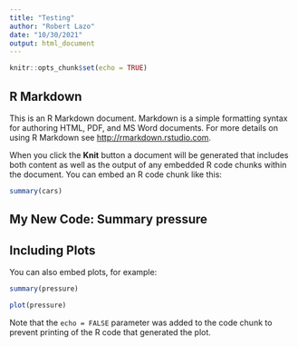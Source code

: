 ```yaml
---
title: "Testing"
author: "Robert Lazo"
date: "10/30/2021"
output: html_document
---
```


```r
knitr::opts_chunk$set(echo = TRUE)
```

## R Markdown

This is an R Markdown document. Markdown is a simple formatting syntax for authoring HTML, PDF, and MS Word documents. For more details on using R Markdown see <http://rmarkdown.rstudio.com>.

When you click the **Knit** button a document will be generated that includes both content as well as the output of any embedded R code chunks within the document. You can embed an R code chunk like this:

```r
summary(cars)
```
## My New Code:  Summary pressure


## Including Plots

You can also embed plots, for example:

```r
summary(pressure)

plot(pressure)
```

Note that the `echo = FALSE` parameter was added to the code chunk to prevent printing of the R code that generated the plot.
